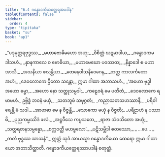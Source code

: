 ```yaml
---
title: "6.4 ဂန္ဓောဒကိယတ္ထေရအပဒါန"
tableOfContents: false
sidebar:
  order: 4
type: "tipitaka"
basket: "su"
book: "ap1"
---
```



<DynamicBreadcrumb />

<Division number="25" book="ap1" e="ch" v="20" p="117">

<Paragraph number="1406" type="verses" book="ap1">
_“ပဒုမုတ္တရဗုဒ္ဓဿ,_  
_မဟာဗောဓိမဟော အဟု;_  
_ဝိစိတ္တံ ဃဋမာဒါယ,_  
_ဂန္ဓောဒကမဒါသဟံ._  

</Paragraph>

</Division>
<Division number="26" book="ap1" e="ch" v="20" p="117">

<Paragraph number="1407" type="verses" book="ap1">
_နှာနကာလေ စ ဗောဓိယာ,_  
_မဟာမေဃော ပဝဿထ;_  
_နိန္နာဒေါ စ မဟာ အာသိ,_  
_အသနိယာ ဖလန္တိယာ._  

</Paragraph>

</Division>
<Division number="27" book="ap1" e="ch" v="20" p="117">

<Paragraph number="1408" type="verses" book="ap1">
_တေနေဝါသနိဝေဂေန,_  
_တတ္ထ ကာလင်္ကတော အဟံ;_  
_ဒေဝလောကေ ဌိတော သန္တော,_  
ဣမာ ဂါထာ အဘာသဟံ._  

</Paragraph>

</Division>
<Division number="28" book="ap1" e="ch" v="20" p="117">

<Paragraph number="1409" type="verses" book="ap1">
_‘အဟော ဗုဒ္ဓါ အဟော ဓမ္မာ,_  
_အဟော နော သတ္ထုသမ္ပဒါ;_  
_ကဠေဝရံ မေ ပတိတံ,_  
_ဒေဝလောကေ ရမာမဟံ._  

</Paragraph>

</Division>
<Division number="29" book="ap1" e="ch" v="20" p="117">

<Paragraph number="1410" type="verses" book="ap1">
ဥဗ္ဗိဒ္ဓံ ဘဝနံ မယှံ,_  
_သတဘူမံ သမုဂ္ဂတံ;_  
_ကညာသတသဟဿာနိ,_  
_ပရိဝါရေန္တိ မံ သဒါ._  

</Paragraph>

</Division>
<Division number="30" book="ap1" e="ch" v="20" p="117">

<Paragraph number="1411" type="verses" book="ap1">
_အာဗာဓာ မေ န ဝိဇ္ဇန္တိ,_  
_သောကော မယှံ န ဝိဇ္ဇတိ;_  
_ပရိဠာဟံ န ပဿာမိ,_  
_ပုညကမ္မဿိဒံ ဖလံ._  

</Paragraph>

</Division>
<Division number="31" book="ap1" e="ch" v="20" p="117">

<Paragraph number="1412" type="verses" book="ap1">
_အဋ္ဌဝီသေ ကပ္ပသတေ,_  
_ရာဇာ သံဝသိတော အဟုံ;_  
_သတ္တရတနသမ္ပန္နော,_  
_စက္ကဝတ္တီ မဟဗ္ဗလော’._  

</Paragraph>

</Division>
<Division number="32" book="ap1" e="ch" v="20" p="118">

<Paragraph number="1413" type="verses" book="ap1">
_ပဋိသမ္ဘိဒါ စတဿော,_  
_ …ပေ… _  
_ကတံ ဗုဒ္ဓဿ သာသနံ”._  

</Paragraph>

<Paragraph number="1414" book="ap1">
ဣတ္ထံ သုဒံ အာယသ္မာ ဂန္ဓောဒကိယော ထေရော ဣမာ ဂါထာယော အဘာသိတ္ထာတိ.

</Paragraph>
</Division>

<Paragraph number="1415" type="center" book="ap1">
ဂန္ဓောဒကိယတ္ထေရဿာပဒါနံ စတုတ္ထံ.
</Paragraph>